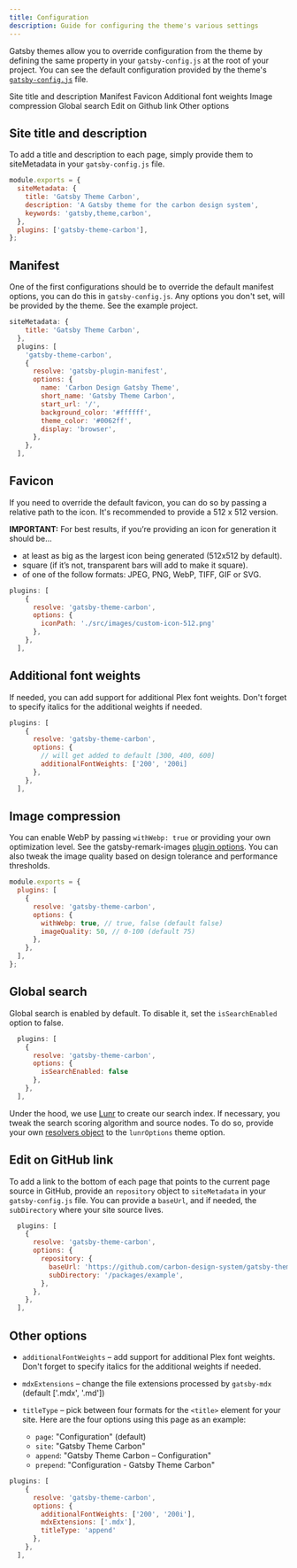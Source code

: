 ```yaml
---
title: Configuration
description: Guide for configuring the theme's various settings
---
```


<PageDescription>

Gatsby themes allow you to override configuration from the theme by defining the same property in your `gatsby-config.js` at the root of your project. You can see the default configuration provided by the theme's [`gatsby-config.js`](https://github.com/carbon-design-system/gatsby-theme-carbon/blob/master/packages/gatsby-theme-carbon/gatsby-config.js) file.

</PageDescription>

<AnchorLinks>
  <AnchorLink>Site title and description</AnchorLink>
  <AnchorLink>Manifest</AnchorLink>
  <AnchorLink>Favicon</AnchorLink>
  <AnchorLink>Additional font weights</AnchorLink>
  <AnchorLink>Image compression</AnchorLink>
  <AnchorLink>Global search</AnchorLink>
  <AnchorLink>Edit on Github link</AnchorLink>
  <AnchorLink>Other options</AnchorLink>
</AnchorLinks>

## Site title and description

To add a title and description to each page, simply provide them to siteMetadata in your `gatsby-config.js` file.

```js
module.exports = {
  siteMetadata: {
    title: 'Gatsby Theme Carbon',
    description: 'A Gatsby theme for the carbon design system',
    keywords: 'gatsby,theme,carbon',
  },
  plugins: ['gatsby-theme-carbon'],
};
```

## Manifest

One of the first configurations should be to override the default manifest options, you can do this in `gatsby-config.js`. Any options you don't set, will be provided by the theme. See the example project.

```js
siteMetadata: {
    title: 'Gatsby Theme Carbon',
  },
  plugins: [
    'gatsby-theme-carbon',
    {
      resolve: 'gatsby-plugin-manifest',
      options: {
        name: 'Carbon Design Gatsby Theme',
        short_name: 'Gatsby Theme Carbon',
        start_url: '/',
        background_color: '#ffffff',
        theme_color: '#0062ff',
        display: 'browser',
      },
    },
  ],
```

## Favicon

If you need to override the default favicon, you can do so by passing a relative path to the icon. It's recommended to provide a 512 x 512 version.

**IMPORTANT:** For best results, if you’re providing an icon for generation it should be…

- at least as big as the largest icon being generated (512x512 by default).
- square (if it’s not, transparent bars will add to make it square).
- of one of the follow formats: JPEG, PNG, WebP, TIFF, GIF or SVG.

```js
plugins: [
    {
      resolve: 'gatsby-theme-carbon',
      options: {
        iconPath: './src/images/custom-icon-512.png'
      },
    },
  ],
```

## Additional font weights

If needed, you can add support for additional Plex font weights. Don't forget to specify italics for the additional weights if needed.

```js
plugins: [
    {
      resolve: 'gatsby-theme-carbon',
      options: {
		// will get added to default [300, 400, 600]
        additionalFontWeights: ['200', '200i]
      },
    },
  ],
```

## Image compression

You can enable WebP by passing `withWebp: true` or providing your own optimization level. See the gatsby-remark-images [plugin options](https://www.gatsbyjs.org/packages/gatsby-remark-images/#options). You can also tweak the image quality based on design tolerance and performance thresholds.

```js
module.exports = {
  plugins: [
    {
      resolve: 'gatsby-theme-carbon',
      options: {
        withWebp: true, // true, false (default false)
        imageQuality: 50, // 0-100 (default 75)
      },
    },
  ],
};
```

## Global search

Global search is enabled by default. To disable it, set the `isSearchEnabled` option to false.

```js
  plugins: [
    {
      resolve: 'gatsby-theme-carbon',
      options: {
        isSearchEnabled: false
      },
    },
  ],
```

Under the hood, we use [Lunr](https://lunrjs.com/) to create our search index. If necessary, you tweak the search scoring algorithm and source nodes.
To do so, provide your own [resolvers object](https://www.gatsbyjs.org/packages/gatsby-plugin-lunr/#getting-started) to the `lunrOptions` theme option.

## Edit on GitHub link

To add a link to the bottom of each page that points to the current page source in GitHub, provide an `repository` object to `siteMetadata` in your `gatsby-config.js` file. You can provide a `baseUrl`, and if needed, the `subDirectory` where your site source lives.

```js
  plugins: [
    {
      resolve: 'gatsby-theme-carbon',
      options: {
        repository: {
          baseUrl: 'https://github.com/carbon-design-system/gatsby-theme-carbon',
          subDirectory: '/packages/example',
        },
      },
    },
  ],
```

## Other options

- `additionalFontWeights` – add support for additional Plex font weights. Don't forget to specify italics for the additional weights if needed.
- `mdxExtensions` – change the file extensions processed by `gatsby-mdx` (default ['.mdx', '.md'])
- `titleType` – pick between four formats for the `<title>` element for your site. Here are the four options using this page as an example:

  - `page`: "Configuration" (default)
  - `site`: "Gatsby Theme Carbon"
  - `append`: "Gatsby Theme Carbon – Configuration"
  - `prepend`: "Configuration - Gatsby Theme Carbon"

```js
plugins: [
    {
      resolve: 'gatsby-theme-carbon',
      options: {
        additionalFontWeights: ['200', '200i'],
        mdxExtensions: ['.mdx'],
        titleType: 'append'
      },
    },
  ],
```
